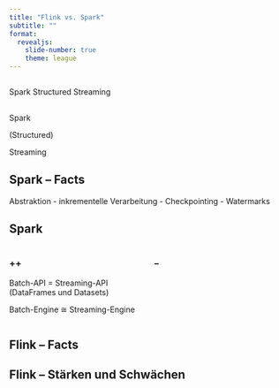 ```yaml
---
title: "Flink vs. Spark"
subtitle: ""
format:
  revealjs:
    slide-number: true
    theme: league
---
```


## {auto-animate=true}

Spark <span class="fragment" fragment-index="1">Structured</span> Streaming 

## {auto-animate=true}

Spark

(Structured)

Streaming 

## Spark -- Facts

Abstraktion
- inkrementelle Verarbeitung
- Checkpointing
- Watermarks

## Spark

::::: {.columns}

::::: {.column width="50%"}

### ++

Batch-API = Streaming-API (DataFrames und Datasets)

Batch-Engine ≅ Streaming-Engine


:::::

::::: {.column width="50%"}

### --



:::::

:::::
## Flink -- Facts

## Flink -- Stärken und Schwächen
